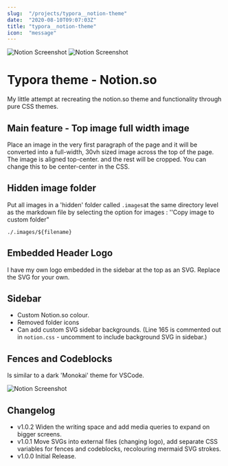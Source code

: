 ```yaml
---
slug:  "/projects/typora__notion-theme"
date:  "2020-08-10T09:07:03Z"
title: "typora__notion-theme"
icon:  "message"
---
```


![Notion Screenshot](./notion/Notion.jpg)
![Notion Screenshot](./notion/NotionPattern.jpg)

# Typora theme - Notion.so

My little attempt at recreating the notion.so theme and functionality through pure CSS themes.

## Main feature - Top image full width image

Place an image in the very first paragraph of the page and it will be converted into a full-width, 30vh sized image across the top of the page. 
The image is aligned top-center. and the rest will be cropped. You can change this to be center-center in the CSS.


## Hidden image folder

Put all images in a 'hidden' folder called `.images`at the same directory level as the markdown file by selecting the option for images :  ''Copy image to custom folder"

```
./.images/${filename}
```

## Embedded Header Logo

I have my own logo embedded in the sidebar at the top as an SVG. Replace the SVG for your own.

## Sidebar

- Custom Notion.so colour.
- Removed folder icons
- Can add custom SVG sidebar backgrounds.  (Line 165 is commented out in `notion.css` - uncomment to include background SVG in sidebar.)


## Fences and Codeblocks

Is similar to a dark 'Monokai' theme for VSCode.

![Notion Screenshot](./notion/NotionCode.jpg)

## Changelog

- v1.0.2 Widen the writing space and add media queries to expand on bigger screens.
- v1.0.1 Move SVGs into external files (changing logo), add separate CSS variables for fences and codeblocks, recolouring mermaid SVG strokes.
- v1.0.0 Initial Release.